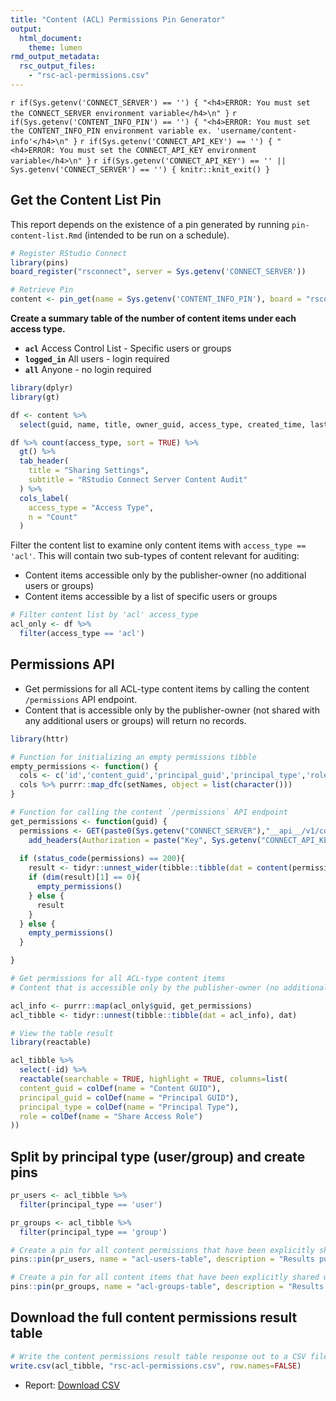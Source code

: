 ```yaml
---
title: "Content (ACL) Permissions Pin Generator"
output: 
  html_document:
    theme: lumen
rmd_output_metadata:
  rsc_output_files:
    - "rsc-acl-permissions.csv"
---
```


`r if(Sys.getenv('CONNECT_SERVER') == '') { "<h4>ERROR: You must set the CONNECT_SERVER environment variable</h4>\n" }`
`r if(Sys.getenv('CONTENT_INFO_PIN') == '') { "<h4>ERROR: You must set the CONTENT_INFO_PIN environment variable ex. 'username/content-info'</h4>\n" }` 
`r if(Sys.getenv('CONNECT_API_KEY') == '') { "<h4>ERROR: You must set the CONNECT_API_KEY environment variable</h4>\n" }` 
`r if(Sys.getenv('CONNECT_API_KEY') == '' || Sys.getenv('CONNECT_SERVER') == '') { knitr::knit_exit() }`

## Get the Content List Pin
This report depends on the existence of a pin generated by running `pin-content-list.Rmd` (intended to be run on a schedule). 

```r
# Register RStudio Connect
library(pins)
board_register("rsconnect", server = Sys.getenv('CONNECT_SERVER'))

# Retrieve Pin
content <- pin_get(name = Sys.getenv('CONTENT_INFO_PIN'), board = "rsconnect")
```

**Create a summary table of the number of content items under each access type.**

- **`acl`** Access Control List - Specific users or groups
- **`logged_in`** All users - login required
- **`all`** Anyone - no login required

```r
library(dplyr)
library(gt)

df <- content %>%
  select(guid, name, title, owner_guid, access_type, created_time, last_deployed_time, content_url, dashboard_url)

df %>% count(access_type, sort = TRUE) %>%
  gt() %>%
  tab_header(
    title = "Sharing Settings",
    subtitle = "RStudio Connect Server Content Audit"
  ) %>%
  cols_label(
    access_type = "Access Type",
    n = "Count"
  )
```

Filter the content list to examine only content items with `access_type == 'acl'`. This will contain two sub-types of content relevant for auditing: 

- Content items accessible only by the publisher-owner (no additional users or groups)
- Content items accessible by a list of specific users or groups

```r

# Filter content list by 'acl' access_type
acl_only <- df %>%
  filter(access_type == 'acl')
```

## Permissions API

- Get permissions for all ACL-type content items by calling the content `/permissions` API endpoint.
- Content that is accessible only by the publisher-owner (not shared with any additional users or groups) will return no records.

```r
library(httr)

# Function for initializing an empty permissions tibble
empty_permissions <- function() {
  cols <- c('id','content_guid','principal_guid','principal_type','role')
  cols %>% purrr::map_dfc(setNames, object = list(character()))
}

# Function for calling the content `/permissions` API endpoint
get_permissions <- function(guid) {
  permissions <- GET(paste0(Sys.getenv("CONNECT_SERVER"),"__api__/v1/content/",guid,"/permissions"),
    add_headers(Authorization = paste("Key", Sys.getenv("CONNECT_API_KEY"))))
  
  if (status_code(permissions) == 200){
    result <- tidyr::unnest_wider(tibble::tibble(dat = content(permissions)), dat)
    if (dim(result)[1] == 0){
      empty_permissions() 
    } else {
      result
    }
  } else {
    empty_permissions()
  }

}

# Get permissions for all ACL-type content items
# Content that is accessible only by the publisher-owner (no additional users or groups) will return no records

acl_info <- purrr::map(acl_only$guid, get_permissions)
acl_tibble <- tidyr::unnest(tibble::tibble(dat = acl_info), dat)

# View the table result
library(reactable)

acl_tibble %>%
  select(-id) %>%
  reactable(searchable = TRUE, highlight = TRUE, columns=list(
  content_guid = colDef(name = "Content GUID"),
  principal_guid = colDef(name = "Principal GUID"),
  principal_type = colDef(name = "Principal Type"),
  role = colDef(name = "Share Access Role")
))
```

## Split by principal type (user/group) and create pins

```r
pr_users <- acl_tibble %>% 
  filter(principal_type == 'user')

pr_groups <- acl_tibble %>%
  filter(principal_type == 'group')
```

```r
# Create a pin for all content permissions that have been explicitly shared with other (specific) users.
pins::pin(pr_users, name = "acl-users-table", description = "Results pulled from the content /permissions API, where the content has been shared with a user.", board = "rsconnect")

# Create a pin for all content items that have been explicitly shared with specific groups.
pins::pin(pr_groups, name = "acl-groups-table", description = "Results pulled from the content /permissions API, where the content has been shared with a group.", board = "rsconnect")
```

## Download the full content permissions result table

```r

# Write the content permissions result table response out to a CSV file for download
write.csv(acl_tibble, "rsc-acl-permissions.csv", row.names=FALSE)
```

- Report: [Download CSV](rsc-acl-permissions.csv)
